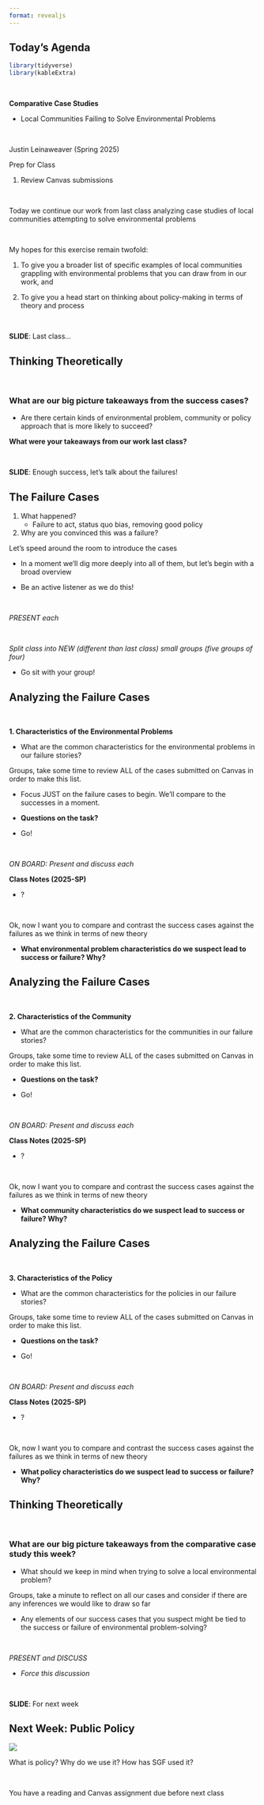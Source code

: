 ```yaml
---
format: revealjs
---
```


## Today's Agenda {background-image="Images/background-forest_v3.png" .center}

```r
library(tidyverse)
library(kableExtra)
```

<br>

::: {.r-fit-text}

**Comparative Case Studies**

- Local Communities Failing to Solve Environmental Problems

:::

<br>

::: r-stack
Justin Leinaweaver (Spring 2025)
:::

::: notes
Prep for Class

1. Review Canvas submissions

<br>

Today we continue our work from last class analyzing case studies of local communities attempting to solve environmental problems

<br>

My hopes for this exercise remain twofold:

1. To give you a broader list of specific examples of local communities grappling with environmental problems that you can draw from in our work, and

2. To give you a head start on thinking about policy-making in terms of theory and process

<br>

**SLIDE**: Last class...

:::



## Thinking Theoretically {background-image="Images/background-forest_v3.png" .center}

<br>

### What are our big picture takeaways from the success cases?

- Are there certain kinds of environmental problem, community or policy approach that is more likely to succeed?

::: notes

**What were your takeaways from our work last class?**

<br>

**SLIDE**: Enough success, let's talk about the failures!

:::



## The Failure Cases {background-image="Images/background-forest_v3.png" .center}

::: {.r-fit-text}
1. What happened?
    - Failure to act, status quo bias, removing good policy

2. Why are you convinced this was a failure?
:::

::: notes

Let's speed around the room to introduce the cases

- In a moment we'll dig more deeply into all of them, but let's begin with a broad overview

- Be an active listener as we do this!

<br>

*PRESENT each*

<br>

*Split class into NEW (different than last class) small groups (five groups of four)*

- Go sit with your group!

:::



## Analyzing the Failure Cases {background-image="Images/background-forest_v3.png" .center}

<br>

**1. Characteristics of the Environmental Problems**

- What are the common characteristics for the environmental problems in our failure stories?

::: notes

Groups, take some time to review ALL of the cases submitted on Canvas in order to make this list.

- Focus JUST on the failure cases to begin. We'll compare to the successes in a moment.

- **Questions on the task?**

- Go!

<br>

*ON BOARD: Present and discuss each*

**Class Notes (2025-SP)**

- ?

<br>

Ok, now I want you to compare and contrast the success cases against the failures as we think in terms of new theory

- **What environmental problem characteristics do we suspect lead to success or failure? Why?**

:::



## Analyzing the Failure Cases {background-image="Images/background-forest_v3.png" .center}

<br>

**2. Characteristics of the Community**

- What are the common characteristics for the communities in our failure stories?

::: notes

Groups, take some time to review ALL of the cases submitted on Canvas in order to make this list.

- **Questions on the task?**

- Go!

<br>

*ON BOARD: Present and discuss each*

**Class Notes (2025-SP)**

- ?

<br>

Ok, now I want you to compare and contrast the success cases against the failures as we think in terms of new theory

- **What community characteristics do we suspect lead to success or failure? Why?**

:::



## Analyzing the Failure Cases {background-image="Images/background-forest_v3.png" .center}

<br>

**3. Characteristics of the Policy**

- What are the common characteristics for the policies in our failure stories?

::: notes

Groups, take some time to review ALL of the cases submitted on Canvas in order to make this list.

- **Questions on the task?**

- Go!

<br>

*ON BOARD: Present and discuss each*

**Class Notes (2025-SP)**

- ?

<br>

Ok, now I want you to compare and contrast the success cases against the failures as we think in terms of new theory

- **What policy characteristics do we suspect lead to success or failure? Why?**

:::



## Thinking Theoretically {background-image="Images/background-forest_v3.png" .center}

<br>

### What are our big picture takeaways from the comparative case study this week?

- What should we keep in mind when trying to solve a local environmental problem?

::: notes

Groups, take a minute to reflect on all our cases and consider if there are any inferences we would like to draw so far

- Any elements of our success cases that you suspect might be tied to the success or failure of environmental problem-solving?

<br>

*PRESENT and DISCUSS*

- *Force this discussion*

<br>

**SLIDE**: For next week
:::



## Next Week: Public Policy {background-image="Images/background-forest_v3.png" .center}

![](Images/02_2-public-policy-examples.jpg)


::: notes

What is policy? Why do we use it? How has SGF used it?

<br>

You have a reading and Canvas assignment due before next class

:::